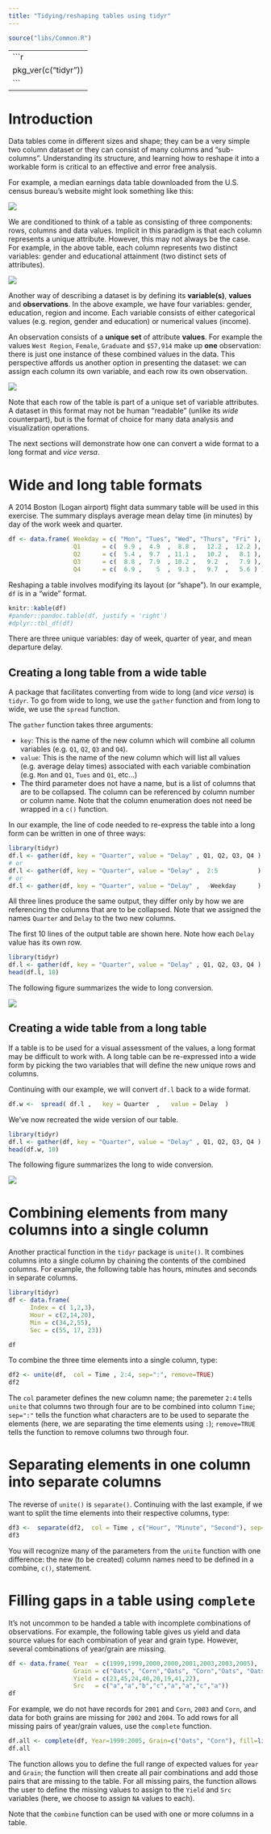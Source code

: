 ```yaml
---
title: "Tidying/reshaping tables using tidyr"
---
```


```r
source("libs/Common.R")
```

-----
```r
pkg_ver(c("tidyr"))
```
-----

# Introduction

Data tables come in different sizes and shape; they can be a very simple two column dataset or they can consist of many columns and "sub-columns". Understanding its structure, and learning how to reshape it into a workable form is critical to an effective and error free analysis.

For example, a median earnings data table downloaded from the U.S. census bureau's website might look something like this:

![](img/Typical_table.png)

We are conditioned to think of a table as consisting of three components: rows, columns and data values. Implicit in this paradigm is that each column represents a unique attribute. However, this may not always be the case. For example, in the above table, each column represents two distinct variables: gender and educational attainment (two distinct sets of attributes).

![](img/Anatomy_of_a_census_table.png)

Another way of describing a dataset is by defining its **variable(s)**, **values** and **observations**. In the above example, we have four variables: gender, education, region and income. Each variable consists of either categorical values (e.g. region, gender and education) or numerical values (income). 

An observation consists of a **unique set** of attribute **values**. For example the values `West Region`, `Female`, `Graduate` and `$57,914` make up **one** observation: there is just one instance of these combined values in the data. This perspective affords us another option in presenting the dataset: we can assign each column its own variable, and each row its own observation.

![](img/Tidy_census.png)

Note that each row of the table is part of a unique set of variable attributes. A dataset in this format may not be human "readable" (unlike its *wide* counterpart), but is the format of choice for many data analysis and visualization operations.

The next sections will demonstrate how one can convert a wide format to a long format and *vice versa*.

# Wide and long table formats

A 2014 Boston (Logan airport) flight data summary table will be used in this exercise. The summary displays average mean delay time (in minutes) by day of the work week and quarter. 

```r

df <- data.frame( Weekday = c( "Mon", "Tues", "Wed", "Thurs", "Fri" ),
                  Q1      = c(  9.9 ,  4.9	,  8.8 ,   12.2 ,  12.2 ),
                  Q2      = c(  5.4	,  9.7  , 11.1 ,   10.2 ,   8.1 ),
                  Q3      = c(  8.8 ,  7.9  , 10.2 ,   9.2  ,   7.9 ),
                  Q4      = c(  6.9 ,    5  ,  9.3 ,   9.7  ,   5.6 ) )
```

Reshaping a table involves modifying its layout (or "shape"). In our example, `df` is in a "wide" format.

```r
knitr::kable(df)
#pander::pandoc.table(df, justify = 'right')
#dplyr::tbl_df(df)
```

There are three unique variables: day of week, quarter of year, and mean departure delay.

## Creating a long table from a wide table

A package that facilitates converting from wide to long (and *vice versa*)  is `tidyr`. To go from wide to long, we use the `gather` function and from long to wide, we use the `spread` function.

The `gather` function takes three arguments: 

 * `key`: This is the name of the new column which will combine all column variables (e.g. `Q1`, `Q2`, `Q3` and `Q4`).
 * `value`: This is the name of the new column which will list all values (e.g. average delay times) associated with each variable combination (e.g. `Mon` and `Q1`, `Tues` and `Q1`, etc...)
 * The third parameter does not have a name, but is a list of columns that are to be collapsed. The column can be referenced by column number or column name. Note that the column enumeration does not need be wrapped in a `c()` function.
 
In our example, the line of code needed to re-express the table into a long form can be written in one of three ways:
 
```r
library(tidyr)
df.l <- gather(df, key = "Quarter", value = "Delay" , Q1, Q2, Q3, Q4 )
# or
df.l <- gather(df, key = "Quarter", value = "Delay" ,  2:5           )
# or
df.l <- gather(df, key = "Quarter", value = "Delay" ,  -Weekday      )
```

All three lines produce the same output, they differ only by how we are referencing the columns that are to be collapsed. Note that we assigned the names `Quarter` and `Delay` to the two new columns.

The first 10 lines of the output table are shown here. Note how each `Delay` value has its own row.

```r
library(tidyr)
df.l <- gather(df, key = "Quarter", value = "Delay" , Q1, Q2, Q3, Q4 )
head(df.l, 10)
```

The following figure summarizes the wide to long conversion.

![](img/Tidyr_wide2long.png)

## Creating a wide table from a long table

If a table is to be used for a visual assessment of the values, a long format may be difficult to work with. A long table can be re-expressed into a wide form by picking the two variables that will define the new unique rows and columns. 

Continuing with our example, we will convert `df.l` back to a wide format.

```r
df.w <-  spread( df.l ,   key = Quarter  ,   value = Delay  ) 
```

We've now recreated the wide version of our table.

```r
library(tidyr)
df.l <- gather(df, key = "Quarter", value = "Delay" , Q1, Q2, Q3, Q4 )
head(df.w, 10)
```

The following figure summarizes the long to wide conversion.

![](img/Tidyr_long2wide.png)
<p></p>
# Combining elements from many columns into a single column

Another practical function in the `tidyr` package is `unite()`. It combines columns into a single column by chaining the contents of the combined columns. For example, the following table has hours, minutes and seconds in separate columns.

```r
library(tidyr)
df <- data.frame(
      Index = c( 1,2,3),
      Hour = c(2,14,20),
      Min = c(34,2,55),
      Sec = c(55, 17, 23))

df
```

To combine the three time elements into a single column, type:

```r
df2 <- unite(df,  col = Time , 2:4, sep=":", remove=TRUE)
df2
```

The `col` parameter defines the new column name; the paremeter `2:4` tells `unite` that columns two through four are to be combined into column `Time`; `sep=":"` tells the function what characters are to be used to separate the elements (here, we are separating the time elements using `:`); `remove=TRUE` tells the function to remove columns two through four.

# Separating elements in one column into separate columns

The reverse of `unite()` is `separate()`. Continuing with the last example, if we want to split the time elements into their respective columns, type:

```r
df3 <-  separate(df2,  col = Time , c("Hour", "Minute", "Second"), sep=":", remove=TRUE)
df3
```

You will recognize many of the parameters from the `unite` function with one difference: the new (to be created) column names need to be defined in a combine, `c()`, statement.

# Filling gaps in a table using `complete`

It's not uncommon to be handed a table with incomplete combinations of observations. For example, the following table gives us yield and data source values for each combination of year and grain type. However, several combinations of year/grain are missing.

```r
df <- data.frame( Year  = c(1999,1999,2000,2000,2001,2003,2003,2005),
                  Grain = c("Oats", "Corn","Oats", "Corn","Oats", "Oats", "Corn","Oats"),
                  Yield = c(23,45,24,40,20,19,41,22),
                  Src   = c("a","a","b","c","a","a","c","a"))
df
```

For example, we do not have records for `2001` and `Corn`, `2003` and `Corn`, and data for both grains are missing for `2002` and `2004`. To add rows for all missing pairs of year/grain values, use the `complete` function.

```r
df.all <- complete(df, Year=1999:2005, Grain=c("Oats", "Corn"), fill=list(Yield=NA,Src=NA))
df.all
```

The function allows you to define the full range of expected values for `year` and `Grain`; the function will then create all pair combinations and add those pairs that are missing to the table. For all missing pairs, the function allows the user to define the missing values to assign to the `Yield` and `Src` variables (here, we choose to assign `NA` values to each).

Note that the `combine` function can be used with one or more columns in a table.

